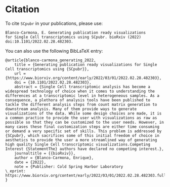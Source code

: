 # Citation {-}
To cite `SCpubr` in your publications, please use: 

```
Blanco-Carmona, E. Generating publication ready visualizations 
for Single Cell transcriptomics using SCpubr. bioRxiv (2022) 
doi:10.1101/2022.02.28.482303.
```

You can also use the following BibLaTeX entry:

```
@article{blanco-carmona_generating_2022,
	title = {Generating publication ready visualizations for Single Cell transcriptomics using {SCpubr}},
	url = {https://www.biorxiv.org/content/early/2022/03/01/2022.02.28.482303},
	doi = {10.1101/2022.02.28.482303},
	abstract = {Single Cell transcriptomic analysis has become a widespread technology of choice when it comes to understanding the differences at a transcriptomic level in heterogeneous samples. As a consequence, a plethora of analysis tools have been published to tackle the different analysis steps from count matrix generation to downstream analysis. Many of them provide ways to generate visualizations of the data. While some design choices are made, it is a common practice to provide the user with visualizations as raw as possible so that they can be customized to the user needs. However, in many cases these final customization steps are either time consuming or demand a very specific set of skills. This problem is addressed by {SCpubr}, which sacrifices some of this initial freedom of choice in aesthetics to provide the user a more streamlined way of generating high quality Single Cell transcriptomic visualizations.Competing Interest {StatementThe} authors have declared no competing interest.},
	journaltitle = {{bioRxiv}},
	author = {Blanco-Carmona, Enrique},
	date = {2022},
	note = {Publisher: Cold Spring Harbor Laboratory
\_eprint: https://www.biorxiv.org/content/early/2022/03/01/2022.02.28.482303.full.pdf},
}
```
